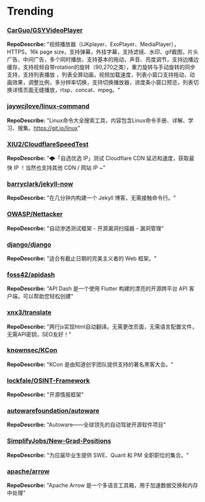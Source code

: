 
# Trending

### [CarGuo/GSYVideoPlayer](https://github.com/CarGuo/GSYVideoPlayer)
**RepoDescribe:** "视频播放器（IJKplayer、ExoPlayer、MediaPlayer），HTTPS，16k page size，支持弹幕，外挂字幕，支持滤镜、水印、gif截图，片头广告、中间广告，多个同时播放，支持基本的拖动，声音、亮度调节，支持边播边缓存，支持视频自带rotation的旋转（90,270之类），重力旋转与手动旋转的同步支持，支持列表播放 ，列表全屏动画，视频加载速度，列表小窗口支持拖动，动画效果，调整比例，多分辨率切换，支持切换播放器，进度条小窗口预览，列表切换详情页面无缝播放，rtsp、concat、mpeg。"
  

### [jaywcjlove/linux-command](https://github.com/jaywcjlove/linux-command)
**RepoDescribe:** "Linux命令大全搜索工具，内容包含Linux命令手册、详解、学习、搜集。https://git.io/linux"
  

### [XIU2/CloudflareSpeedTest](https://github.com/XIU2/CloudflareSpeedTest)
**RepoDescribe:** "🌩「自选优选 IP」测试 Cloudflare CDN 延迟和速度，获取最快 IP ！当然也支持其他 CDN / 网站 IP ~"
  

### [barryclark/jekyll-now](https://github.com/barryclark/jekyll-now)
**RepoDescribe:** "在几分钟内构建一个 Jekyll 博客，无需接触命令行。"
  

### [OWASP/Nettacker](https://github.com/OWASP/Nettacker)
**RepoDescribe:** "自动渗透测试框架 - 开源漏洞扫描器 - 漏洞管理"
  

### [django/django](https://github.com/django/django)
**RepoDescribe:** "适合有截止日期的完美主义者的 Web 框架。"
  

### [foss42/apidash](https://github.com/foss42/apidash)
**RepoDescribe:** "API Dash 是一个使用 Flutter 构建的漂亮的开源跨平台 API 客户端，可以帮助您轻松创建"
  

### [xnx3/translate](https://github.com/xnx3/translate)
**RepoDescribe:** "两行js实现html自动翻译。无需更改页面，无需语言配置文件，无需API密钥，SEO友好！"
  

### [knownsec/KCon](https://github.com/knownsec/KCon)
**RepoDescribe:** "KCon 是由知道创宇团队提供支持的著名黑客大会。"
  

### [lockfale/OSINT-Framework](https://github.com/lockfale/OSINT-Framework)
**RepoDescribe:** "开源情报框架"
  

### [autowarefoundation/autoware](https://github.com/autowarefoundation/autoware)
**RepoDescribe:** "Autoware——全球领先的自动驾驶开源软件项目"
  

### [SimplifyJobs/New-Grad-Positions](https://github.com/SimplifyJobs/New-Grad-Positions)
**RepoDescribe:** "为应届毕业生提供 SWE、Quant 和 PM 全职职位的集合。"
  

### [apache/arrow](https://github.com/apache/arrow)
**RepoDescribe:** "Apache Arrow 是一个多语言工具箱，用于加速数据交换和内存中处理"
  